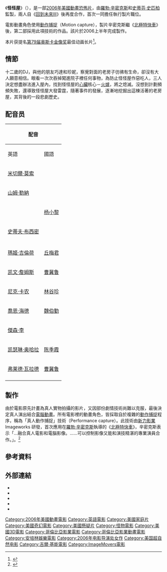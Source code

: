 {{noteTA
|T=zh-cn:怪兽屋;zh-tw:怪怪屋;zh-hk:魔怪屋;
|G1=Show
|G2=Movie
|1=zh-cn:怪兽屋;zh-tw:怪怪屋;zh-hk:魔怪屋;
|2=zh-cn:罗伯特·泽米吉斯;zh-tw:羅勃·辛密克斯;zh-hk:羅拔·湛米基斯;
}}
{{Infobox_Film 
| name             = 怪怪屋
| original_name    = {{lang|en|Monster House}}
| image            = Monster House poster.jpg
| caption          = 電影海報
| producer         = [[羅勃·辛密克斯|羅勃·辛密克斯]]<br>[[史蒂芬·史匹柏|史蒂芬·史匹柏]]<br>[[傑克·瑞普克|傑克·瑞普克]]<br>史提夫·史塔基
| director         = [[吉爾·基能|吉爾·基能]]
| writer           = [[丹·哈蒙|丹·哈蒙]]<br>[[勞伯·旭拉勃|勞伯·旭拉勃]]<br>Pamela Pettler
| starring         = [[米契·耳穆索|米契·耳穆索]]<br>[[山姆·萊納|山姆·萊納]]<br>[[史賓絲·洛克|史賓絲·洛克]]<br>[[史蒂芬·布榭米|史蒂芬·布榭米]]<br>[[瑪姬·賈倫荷|瑪姬·賈倫荷]]<br>[[凱薩琳·透納|凱薩琳·透納]]
| music            = Douglas Pipes
| cinematography   = Paul C. Babin
| editing          = Adam P. Scott
| studio           = Relativity Media<br>[[ImageMovers|ImageMovers]]<br>[[安柏林娛樂|安柏林娛樂]]
| distributor      = [[哥倫比亞影業|哥倫比亞影業]]
| released         = {{flagicon|USA}} [[2006年電影|2006年]]7月21日<br />{{flagicon|ROC}} [[2006年電影|2006年]]8月25日
| runtime          = 91分鐘
| amg_id           = 1:319316
| imdb_id          = 0385880
| country          = {{USA}}
| language         = [[英語|英語]]
| budget           = 7500萬[[美元|美元]]<ref name="BOM">{{Cite web|url=http://www.boxofficemojo.com/movies/?id=monsterhouse.htm|title=怪怪屋電影票房|publisher=[[Box_Office_Mojo|Box Office Mojo]]|accessdate=2010-06-28|archive-date=2016-10-23|archive-url=https://web.archive.org/web/20161023054147/http://www.boxofficemojo.com/movies/?id=monsterhouse.htm|dead-url=no}}</ref>
| gross            = 1.4億美元<ref name="BOM" />
| cn_name          = 怪兽屋
| hk_name          = 魔怪屋
| tw_name          = 怪怪屋
}}

《'''怪怪屋'''》（{{Lang-en|''Monster House''}}），是一部[[2006年電影|2006年]][[美國|美國]][[動畫|動畫]][[恐怖片|恐怖片]]，由[[羅勃·辛密克斯|羅勃·辛密克斯]]和[[史蒂芬·史匹柏|史蒂芬·史匹柏]]監製，兩人自《[[回到未來III|回到未來III]]》後再度合作，首次一同擔任執行製片職位。

電影動畫角色使用[[動作捕捉|動作捕捉]]（Motion capture），製片辛密克斯繼《[[北極特快車|北極特快車]]》後，第二部採用此項技術的作品。該片於2006上半年完成製作。

本片获提名[[第79届奥斯卡金像奖|第79届奥斯卡金像奖]]最佳动画长片<ref>{{cite web|title=The 79th Academy Awards (2007) Nominees and Winners|url=http://www.oscars.org/awards/academyawards/legacy/ceremony/79th-winners.html|publisher=Academy of Motion Picture Arts and Sciences|accessdate=2 March 2012|archive-date=2013-01-08|archive-url=https://www.webcitation.org/6DWVht34i?url=http://www.oscars.org/awards/academyawards/legacy/ceremony/79th-winners.html|dead-url=no}}</ref>。

== 情節 ==
十二歲的DJ，與他的朋友巧達和珍妮，察覺對面的老房子彷彿有生命，卻沒有大人願意相信。眼看一次次吞掉闖進院子裡任何事物，為防止怪怪屋作惡吃人，三人決定想盡辦法進入屋內，找到怪怪屋的[[心臟|心臟]]核心－[[火爐|火爐]]，將之熄滅。沒想到計劃頻頻失敗，還導致怪怪屋大發雷霆，隨著事件的發展，逐漸地挖掘出這棟活著的老房屋，其背後的一段悲劇歷史。

== 配音员 ==
{| class="wikitable"
!colspan=3|配音
!rowspan=2|角色
|-
!英語
!國語
!粵語
|-
|[[米切爾·莫索|米切爾·莫索]]
|
|
|DJ（D.J. Walters）
|-
|[[山姆·勒納|山姆·勒納]]
|
|
|巧达（Chowder）
|-
|{{link-en|史班瑟·洛克|Spencer_Locke}}
|[[杨小黎|杨小黎]]
|
|珍妮（Jenny Bennett）
|-
|[[史蒂夫·布西密|史蒂夫·布西密]]
|
|[[龍天生|龍天生]]
|史老猴（Mr. Horace Nebbercracker）
|-
|{{link-en|凯瑟琳·图尔勒|Kathleen_Turner}}
|
|[[魯芬|魯芬]]
|女巨人康丝坦（Constance Nebbercracker）
|-
|[[瑪姬·吉倫荷|瑪姬·吉倫荷]]
|[[丘梅君|丘梅君]]
|
|褓姆莉（Elizabeth "Zee"）
|-
|[[凯文·詹姆斯_(演员)|凯文·詹姆斯]]
|[[曹冀鲁|曹冀鲁]]
|[[古明華|古明華]]
|兰博警官（Police Officer Landers）
|-
|[[尼克·卡农|尼克·卡农]]
|[[林谷珍|林谷珍]]
|
|李师科警官（Police Officer Lister）
|-
|[[喬恩·海德|喬恩·海德]]
|[[魏伯勤|魏伯勤]]
|
|骷哥（Reginald "Skull" Skulinski）
|-
|[[傑森·李|傑森·李]]
|
|
|骨头（Bones）
|-
|[[凯瑟琳·奥哈拉|凯瑟琳·奥哈拉]]
|[[陈季霞|陈季霞]]
|
|华特斯夫人（Mrs. Walters）
|-
|[[佛莱德·威拉特|弗莱德·瓦拉德]]
|[[曹冀鲁|曹冀鲁]]
|
|华特斯先生（Mr. Walters）
|-
|{{link-en|莱恩·纽曼|Ryan_Newman_(actress)}}
|
|
|艾丽莎（Eliza）
|}

== 製作 ==
由於電影原先計畫為真人實物拍攝的影片，又因部份劇情技術尚難以克服，最後決定真人演出結合[[電腦動畫|電腦動畫]]。所有電影裡的動畫角色，皆採取自於複雜的[[動作捕捉|動作捕捉]]程序，稱為「真人動作捕捉」技術（Performance capture）。此技術由[[新力影業|新力影業]] Imageworks 研發，首次應用在[[羅勃·辛密克斯|羅勃·辛密克斯]]執導的《[[北極特快車|北極特快車]]》，辛密克斯表示「…融合真人電影和電腦影像。……可以控制影像又能和演技精湛的專業演員合作。」。<ref>{{cite web | url=http://www.lostintheplot.com/blog/?p=47 | title=The Animation of Monster House | work=Lost in the Plot | accessdate=2007-06-05 | deadurl=yes | archiveurl=https://web.archive.org/web/20071008141635/http://www.lostintheplot.com/blog/?p=47 | archivedate=2007-10-08 }}</ref>

==參考資料==
<div class="references-small">
<references />
</div>

== 外部連結 ==
* {{en}}{{official|http://www.monsterhouse-movie.com/}}
* {{en}}{{imdb title|0385880|title=怪怪屋}}
* {{en}}{{Amg movie|319316|怪怪屋}}
* {{en}}{{mojo title|monsterhouse|title=怪怪屋}}
* {{en}}{{rotten-tomatoes|10005292-monster_house|title=怪怪屋}}

{{吉爾·基能}}
{{DEFAULTSORT:Monster House}}
[[Category:2006年美國動畫電影|Category:2006年美國動畫電影]]
[[Category:英語電影|Category:英語電影]]
[[Category:美國家庭片|Category:美國家庭片]]
[[Category:美國奇幻電影|Category:美國奇幻電影]]
[[Category:美國懸疑片|Category:美國懸疑片]]
[[Category:怪物電影|Category:怪物電影]]
[[Category:美國3D電影|Category:美國3D電影]]
[[Category:哥倫比亞影業電影|Category:哥倫比亞影業電影]]
[[Category:哥倫比亞影業動畫電影|Category:哥倫比亞影業動畫電影]]
[[Category:安培林娛樂電影|Category:安培林娛樂電影]]
[[Category:2006年电影导演处女作|Category:2006年电影导演处女作]]
[[Category:美国超自然电影|Category:美国超自然电影]]
[[Category:吉爾·基能電影|Category:吉爾·基能電影]]
[[Category:ImageMovers電影|Category:ImageMovers電影]]